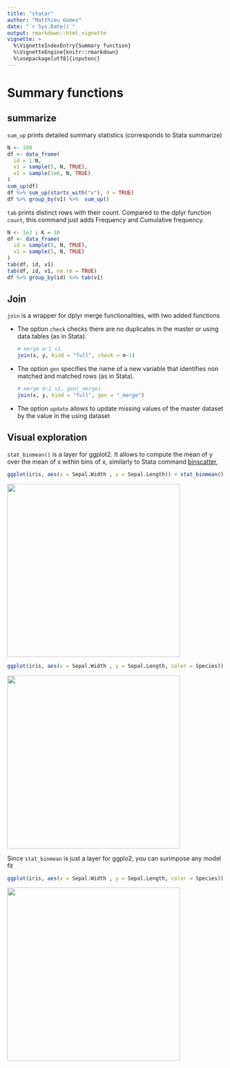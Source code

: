 ```yaml
---
title: "statar"
author: "Matthieu Gomez"
date: "`r Sys.Date()`"
output: rmarkdown::html_vignette
vignette: >
  %\VignetteIndexEntry{Summary function}
  %\VignetteEngine{knitr::rmarkdown}
  %\usepackage[utf8]{inputenc}
---
```



# Summary functions

## summarize 
`sum_up` prints detailed summary statistics (corresponds to Stata summarize)

```R
N <- 100
df <- data_frame(
  id = 1:N,
  v1 = sample(5, N, TRUE),
  v2 = sample(1e6, N, TRUE)
)
sum_up(df)
df %>% sum_up(starts_with("v"), d = TRUE)
df %>% group_by(v1) %>%  sum_up()
```



`tab` prints distinct rows with their count. Compared to the dplyr function `count`, this command just adds Frequency and Cumulative frequency.

```R
N <- 1e2 ; K = 10
df <- data_frame(
  id = sample(5, N, TRUE),
  v1 = sample(5, N, TRUE)
)
tab(df, id, v1)
tab(df, id, v1, na.rm = TRUE)
df %>% group_by(id) %>% tab(v1)
```



## Join
`join` is a wrapper for dplyr merge functionalities, with two added functions

- The option `check` checks there are no duplicates in the master or using data.tables (as in Stata).

  ```r
  # merge m:1 v1
  join(x, y, kind = "full", check = m~1) 
  ```
- The option `gen` specifies the name of a new variable that identifies non matched and matched rows (as in Stata).

  ```r
  # merge m:1 v1, gen(_merge) 
  join(x, y, kind = "full", gen = "_merge") 
  ```

- The option `update` allows to update missing values of the master dataset by the value in the using dataset



## Visual exploration

`stat_binmean()` is a layer for ggplot2. It allows to compute the mean of y over the mean of x within bins of x, similarly to Stata command [binscatter](https://github.com/michaelstepner/binscatter),

```R
ggplot(iris, aes(x = Sepal.Width , y = Sepal.Length)) + stat_binmean()
```
<img src="output_2_0.png" height = "400">

```R
ggplot(iris, aes(x = Sepal.Width , y = Sepal.Length, color = Species)) + stat_binmean(n=10) 
```
<img src="output_3_0.png" height = "400">

Since `stat_binmean` is just a layer for ggplo2, you can surimpose any model fit 

```R
ggplot(iris, aes(x = Sepal.Width , y = Sepal.Length, color = Species)) + stat_binmean(n=10) + stat_smooth(method = "lm", se = FALSE)
```
<img src="output_4_0.png" height = "400">





